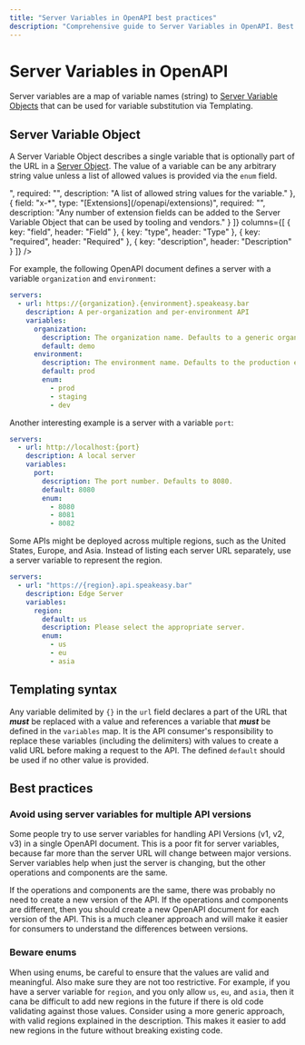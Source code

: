 ```yaml
---
title: "Server Variables in OpenAPI best practices"
description: "Comprehensive guide to Server Variables in OpenAPI. Best practices for API design, documentation, and implementation."
---
```



# Server Variables in OpenAPI

Server variables are a map of variable names (string) to [Server Variable Objects](/openapi/servers/server-variables#server-variable-object) that can be used for variable substitution via Templating.

## Server Variable Object

A Server Variable Object describes a single variable that is optionally part of the URL in a [Server Object](/openapi/servers). The value of a variable can be any arbitrary string value unless a list of allowed values is provided via the `enum` field.

<Table
  data={[
    { field: "description", type: "String", required: "", description: "A description of the variable. [CommonMark syntax](https://spec.commonmark.org/) can be used to provide a rich description." },
    { field: "default", type: "String", required: "✅", description: "The default value of the variable. A variable is always of type _string_. If `enum` is provided this **_must_** be one of the values in the `enum` array." },
    { field: "enum", type: "List<string>", required: "", description: "A list of allowed string values for the variable." },
    { field: "x-*", type: "[Extensions](/openapi/extensions)", required: "", description: "Any number of extension fields can be added to the Server Variable Object that can be used by tooling and vendors." }
  ]}
  columns={[
    { key: "field", header: "Field" },
    { key: "type", header: "Type" },
    { key: "required", header: "Required" },
    { key: "description", header: "Description" }
  ]}
/>

For example, the following OpenAPI document defines a server with a variable `organization` and `environment`:

```yaml
servers:
  - url: https://{organization}.{environment}.speakeasy.bar
    description: A per-organization and per-environment API
    variables:
      organization:
        description: The organization name. Defaults to a generic organization.
        default: demo
      environment:
        description: The environment name. Defaults to the production environment.
        default: prod
        enum:
          - prod
          - staging
          - dev
```

Another interesting example is a server with a variable `port`:

```yaml
servers:
  - url: http://localhost:{port}
    description: A local server
    variables:
      port:
        description: The port number. Defaults to 8080.
        default: 8080
        enum:
          - 8080
          - 8081
          - 8082
```


Some APIs might be deployed across multiple regions, such as the United States, Europe, and Asia. Instead of listing each server URL separately, use a server variable to represent the region.

```yaml
servers:
  - url: "https://{region}.api.speakeasy.bar"
    description: Edge Server
    variables:
      region:
        default: us
        description: Please select the appropriate server.
        enum:
          - us
          - eu
          - asia
```

## Templating syntax

Any variable delimited by `{}` in the `url` field declares a part of the URL that **_must_** be replaced with a value and references a variable that **_must_** be defined in the `variables` map. It is the API consumer's responsibility to replace these variables (including the delimiters) with values to create a valid URL before making a request to the API. The defined `default` should be used if no other value is provided.

## Best practices

### Avoid using server variables for multiple API versions

Some people try to use server variables for handling API Versions (v1, v2, v3) in a single OpenAPI document. This is a poor fit for server variables, because far more than the server URL will change between major versions. Server variables help when just the server is changing, but the other operations and components are the same.

If the operations and components are the same, there was probably no need to create a new version of the API. If the operations and components are different, then you should create a new OpenAPI document for each version of the API. This is a much cleaner approach and will make it easier for consumers to understand the differences between versions.

### Beware enums

When using enums, be careful to ensure that the values are valid and meaningful. Also make sure they are not too restrictive. For example, if you have a server variable for `region`, and you only allow `us`, `eu`, and `asia`, then it cana be difficult to add new regions in the future if there is old code validating against those values. Consider using a more generic approach, with valid regions explained in the description. This makes it easier to add new regions in the future without breaking existing code.
